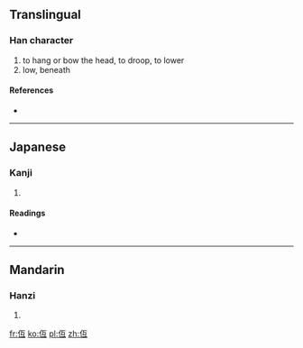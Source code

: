 ==Translingual==

===Han character===
{{Han char|rn=9|rad=人|as=04|sn=6|four=|canj=人一女一 (OMVM), X人一女一 (XOMVM)}}

# to hang or bow the head, to droop, to lower
# low, beneath

====References====
* {{Han ref|kx=0095.010|dkj=00419|dj=0201.030|hdz=10121.020|uh=4EFE|ud=20222}}

----

==Japanese==

===Kanji===
{{ja-kanji|grade=|rs=人04}}

# {{defn|lang=ja|sort=人04}}

====Readings====
* {{ja-readings|on=[[てい]] (tei) |kun=[[ひくい]](hikui),[[ひくめる]] (hikumeru), [[ひくまる]] (hikumaru)}}

----

==Mandarin==

===Hanzi===
{{cmn-hanzi|pin=[[dī]] ([[di1]]), [[páng]] ([[pang2]])|wg=ti<sup>1</sup>, p'ang<sup>2</sup>}}

# {{defn|lang=cmn|sort=人04}}

[[fr:仾]]
[[ko:仾]]
[[pl:仾]]
[[zh:仾]]